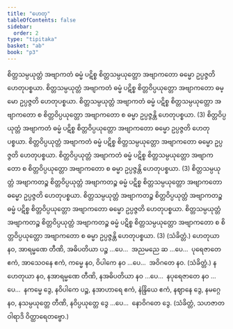 ```yaml
---
title: "ဟေတု"
tableOfContents: false
sidebar:
  order: 2
type: "tipitaka"
basket: "ab"
book: "p3"
---
```



<DynamicBreadcrumb />

<Division number="33" book="p3" e="ch" v="39" p="401">

<Paragraph number="2078" book="p3">
စိတ္တသမ္ပယုတ္တံ အဗျာကတံ ဓမ္မံ ပဋိစ္စ စိတ္တသမ္ပယုတ္တော အဗျာကတော ဓမ္မော ဥပ္ပဇ္ဇတိ ဟေတုပစ္စယာ. စိတ္တသမ္ပယုတ္တံ အဗျာကတံ ဓမ္မံ ပဋိစ္စ စိတ္တဝိပ္ပယုတ္တော အဗျာကတော ဓမ္မော ဥပ္ပဇ္ဇတိ ဟေတုပစ္စယာ. စိတ္တသမ္ပယုတ္တံ အဗျာကတံ ဓမ္မံ ပဋိစ္စ စိတ္တသမ္ပယုတ္တော အဗျာကတော စ စိတ္တဝိပ္ပယုတ္တော အဗျာကတော စ ဓမ္မာ ဥပ္ပဇ္ဇန္တိ ဟေတုပစ္စယာ. (3)
</Paragraph>

<Paragraph number="2079" book="p3">
စိတ္တဝိပ္ပယုတ္တံ အဗျာကတံ ဓမ္မံ ပဋိစ္စ စိတ္တဝိပ္ပယုတ္တော အဗျာကတော ဓမ္မော ဥပ္ပဇ္ဇတိ ဟေတုပစ္စယာ. စိတ္တဝိပ္ပယုတ္တံ အဗျာကတံ ဓမ္မံ ပဋိစ္စ စိတ္တသမ္ပယုတ္တော အဗျာကတော ဓမ္မော ဥပ္ပဇ္ဇတိ ဟေတုပစ္စယာ. စိတ္တဝိပ္ပယုတ္တံ အဗျာကတံ ဓမ္မံ ပဋိစ္စ စိတ္တသမ္ပယုတ္တော အဗျာကတော စ စိတ္တဝိပ္ပယုတ္တော အဗျာကတော စ ဓမ္မာ ဥပ္ပဇ္ဇန္တိ ဟေတုပစ္စယာ. (3)
</Paragraph>

<Paragraph number="2080" book="p3">
စိတ္တသမ္ပယုတ္တံ အဗျာကတဉ္စ စိတ္တဝိပ္ပယုတ္တံ အဗျာကတဉ္စ ဓမ္မံ ပဋိစ္စ စိတ္တသမ္ပယုတ္တော အဗျာကတော ဓမ္မော ဥပ္ပဇ္ဇတိ ဟေတုပစ္စယာ. စိတ္တသမ္ပယုတ္တံ အဗျာကတဉ္စ စိတ္တဝိပ္ပယုတ္တံ အဗျာကတဉ္စ ဓမ္မံ ပဋိစ္စ စိတ္တဝိပ္ပယုတ္တော အဗျာကတော ဓမ္မော ဥပ္ပဇ္ဇတိ ဟေတုပစ္စယာ. စိတ္တသမ္ပယုတ္တံ အဗျာကတဉ္စ စိတ္တဝိပ္ပယုတ္တံ အဗျာကတဉ္စ ဓမ္မံ ပဋိစ္စ စိတ္တသမ္ပယုတ္တော အဗျာကတော စ စိတ္တဝိပ္ပယုတ္တော အဗျာကတော စ ဓမ္မာ ဥပ္ပဇ္ဇန္တိ ဟေတုပစ္စယာ. (3) (သံခိတ္တံ.)
</Paragraph>

</Division>
<Division number="34" book="p3" e="ch" v="39" p="402">

<Paragraph number="2081" book="p3">
ဟေတုယာ နဝ, အာရမ္မဏေ တီဏိ, အဓိပတိယာ ပဉ္စ …ပေ…  အညမညေ ဆ …ပေ…  ပုရေဇာတေ ဧကံ, အာသေဝနေ ဧကံ, ကမ္မေ နဝ, ဝိပါကေ နဝ …ပေ…  အဝိဂတေ နဝ. (သံခိတ္တံ.)
</Paragraph>

<Paragraph number="2082" book="p3">
နဟေတုယာ နဝ, နအာရမ္မဏေ တီဏိ, နအဓိပတိယာ နဝ …ပေ…  နပုရေဇာတေ နဝ …ပေ…  နကမ္မေ ဒွေ, နဝိပါကေ ပဉ္စ, နအာဟာရေ ဧကံ, နဲန္ဒြိယေ ဧကံ, နဈာနေ ဒွေ, နမဂ္ဂေ နဝ, နသမ္ပယုတ္တေ တီဏိ, နဝိပ္ပယုတ္တေ ဒွေ …ပေ…  နောဝိဂတေ ဒွေ. (သံခိတ္တံ, သဟဇာတဝါရာဒိ ဝိတ္ထာရေတဗ္ဗော.)
</Paragraph>
</Division>